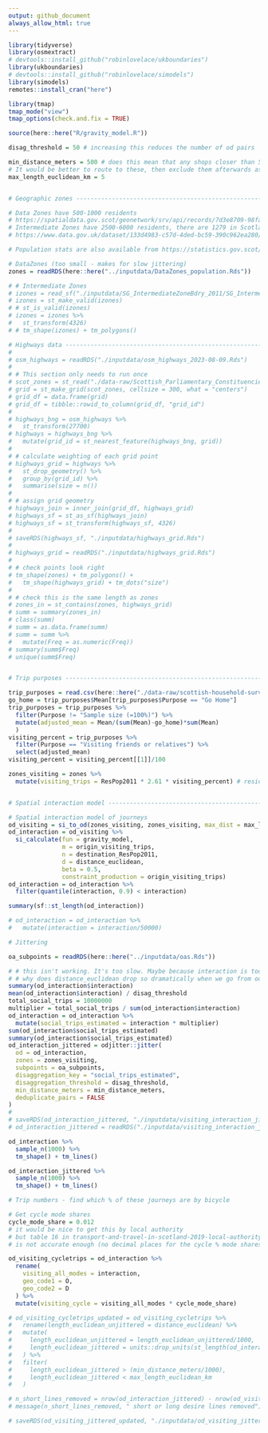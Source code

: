 ```yaml
---
output: github_document
always_allow_html: true
---
```



```r
library(tidyverse)
library(osmextract)
# devtools::install_github("robinlovelace/ukboundaries")
library(ukboundaries)
# devtools::install_github("robinlovelace/simodels")
library(simodels)
remotes::install_cran("here")

library(tmap)
tmap_mode("view")
tmap_options(check.and.fix = TRUE)

source(here::here("R/gravity_model.R"))

disag_threshold = 50 # increasing this reduces the number of od pairs

min_distance_meters = 500 # does this mean that any shops closer than 500m away are essentially ignored? 
# It would be better to route to these, then exclude them afterwards as too close for the trip to be worth cycling
max_length_euclidean_km = 5


# Geographic zones --------------------------------------------------------

# Data Zones have 500-1000 residents
# https://spatialdata.gov.scot/geonetwork/srv/api/records/7d3e8709-98fa-4d71-867c-d5c8293823f2
# Intermediate Zones have 2500-6000 residents, there are 1279 in Scotland in 2011
# https://www.data.gov.uk/dataset/133d4983-c57d-4ded-bc59-390c962ea280/intermediate-zone-boundaries-2011#:~:text=Intermediate%20zones%20also%20represent%20a,covering%20the%20whole%20of%20Scotland.

# Population stats are also available from https://statistics.gov.scot/slice?dataset=http%3A%2F%2Fstatistics.gov.scot%2Fdata%2Fpopulation-estimates-2011-datazone-linked-dataset&http%3A%2F%2Fpurl.org%2Flinked-data%2Fcube%23measureType=http%3A%2F%2Fstatistics.gov.scot%2Fdef%2Fmeasure-properties%2Fcount&http%3A%2F%2Fstatistics.gov.scot%2Fdef%2Fdimension%2Fage=http%3A%2F%2Fstatistics.gov.scot%2Fdef%2Fconcept%2Fage%2Fall&http%3A%2F%2Fstatistics.gov.scot%2Fdef%2Fdimension%2Fsex=http%3A%2F%2Fstatistics.gov.scot%2Fdef%2Fconcept%2Fsex%2Fall

# DataZones (too small - makes for slow jittering)
zones = readRDS(here::here("../inputdata/DataZones_population.Rds"))

# # Intermediate Zones
# izones = read_sf("./inputdata/SG_IntermediateZoneBdry_2011/SG_IntermediateZone_Bdry_2011.shp")
# izones = st_make_valid(izones)
# # st_is_valid(izones)
# izones = izones %>% 
#   st_transform(4326)
# # tm_shape(izones) + tm_polygons()

# Highways data -----------------------------------------------------------
# 
# osm_highways = readRDS("./inputdata/osm_highways_2023-08-09.Rds")
# 
# # This section only needs to run once
# scot_zones = st_read("./data-raw/Scottish_Parliamentary_Constituencies_December_2022_Boundaries_SC_BGC_-9179620948196964406.gpkg")
# grid = st_make_grid(scot_zones, cellsize = 300, what = "centers")
# grid_df = data.frame(grid)
# grid_df = tibble::rowid_to_column(grid_df, "grid_id")
# 
# highways_bng = osm_highways %>%
#   st_transform(27700)
# highways = highways_bng %>%
#   mutate(grid_id = st_nearest_feature(highways_bng, grid))
# 
# # calculate weighting of each grid point
# highways_grid = highways %>%
#   st_drop_geometry() %>%
#   group_by(grid_id) %>%
#   summarise(size = n())
# 
# # assign grid geometry
# highways_join = inner_join(grid_df, highways_grid)
# highways_sf = st_as_sf(highways_join)
# highways_sf = st_transform(highways_sf, 4326)
# 
# saveRDS(highways_sf, "./inputdata/highways_grid.Rds")
# 
# highways_grid = readRDS("./inputdata/highways_grid.Rds")
# 
# # check points look right
# tm_shape(zones) + tm_polygons() +
#   tm_shape(highways_grid) + tm_dots("size")
# 
# # check this is the same length as zones
# zones_in = st_contains(zones, highways_grid)
# summ = summary(zones_in)
# class(summ)
# summ = as.data.frame(summ)
# summ = summ %>% 
#   mutate(Freq = as.numeric(Freq))
# summary(summ$Freq)
# unique(summ$Freq)


# Trip purposes -----------------------------------------------------------

trip_purposes = read.csv(here::here("./data-raw/scottish-household-survey-2012-19.csv"))
go_home = trip_purposes$Mean[trip_purposes$Purpose == "Go Home"]
trip_purposes = trip_purposes %>% 
  filter(Purpose != "Sample size (=100%)") %>% 
  mutate(adjusted_mean = Mean/(sum(Mean)-go_home)*sum(Mean)
  )
visiting_percent = trip_purposes %>% 
  filter(Purpose == "Visiting friends or relatives") %>% 
  select(adjusted_mean)
visiting_percent = visiting_percent[[1]]/100

zones_visiting = zones %>%
  mutate(visiting_trips = ResPop2011 * 2.61 * visiting_percent) # resident population (should use 18+ only) * trips per person (from NTS 2019 England) * percent of trips that are for visiting


# Spatial interaction model -----------------------------------------------

# Spatial interaction model of journeys
od_visiting = si_to_od(zones_visiting, zones_visiting, max_dist = max_length_euclidean_km * 1000)
od_interaction = od_visiting %>% 
  si_calculate(fun = gravity_model, 
               m = origin_visiting_trips,
               n = destination_ResPop2011,
               d = distance_euclidean,
               beta = 0.5,
               constraint_production = origin_visiting_trips)
od_interaction = od_interaction %>%
  filter(quantile(interaction, 0.9) < interaction)

summary(sf::st_length(od_interaction))

# od_interaction = od_interaction %>% 
#   mutate(interaction = interaction/50000)

# Jittering

oa_subpoints = readRDS(here::here("../inputdata/oas.Rds"))

# # this isn't working. It's too slow. Maybe because interaction is too high?
# # why does distance_euclidean drop so dramatically when we go from od_interaction to od_interaction_jittered? 
summary(od_interaction$interaction)
mean(od_interaction$interaction) / disag_threshold
total_social_trips = 10000000
multiplier = total_social_trips / sum(od_interaction$interaction)
od_interaction = od_interaction %>% 
  mutate(social_trips_estimated = interaction * multiplier)
sum(od_interaction$social_trips_estimated)
summary(od_interaction$social_trips_estimated)
od_interaction_jittered = odjitter::jitter(
  od = od_interaction,
  zones = zones_visiting,
  subpoints = oa_subpoints,
  disaggregation_key = "social_trips_estimated",
  disaggregation_threshold = disag_threshold,
  min_distance_meters = min_distance_meters,
  deduplicate_pairs = FALSE
)
# 
# saveRDS(od_interaction_jittered, "./inputdata/visiting_interaction_jittered.Rds")
# od_interaction_jittered = readRDS("./inputdata/visiting_interaction_jittered.Rds")

od_interaction %>% 
  sample_n(1000) %>% 
  tm_shape() + tm_lines()

od_interaction_jittered %>% 
  sample_n(1000) %>% 
  tm_shape() + tm_lines()

# Trip numbers - find which % of these journeys are by bicycle

# Get cycle mode shares
cycle_mode_share = 0.012 
# it would be nice to get this by local authority 
# but table 16 in transport-and-travel-in-scotland-2019-local-authority-tables.xlsx
# is not accurate enough (no decimal places for the cycle % mode shares)

od_visiting_cycletrips = od_interaction %>% 
  rename(
    visiting_all_modes = interaction,
    geo_code1 = O,
    geo_code2 = D
  ) %>% 
  mutate(visiting_cycle = visiting_all_modes * cycle_mode_share)

# od_visiting_cycletrips_updated = od_visiting_cycletrips %>% 
#   rename(length_euclidean_unjittered = distance_euclidean) %>% 
#   mutate(
#     length_euclidean_unjittered = length_euclidean_unjittered/1000,
#     length_euclidean_jittered = units::drop_units(st_length(od_interaction_jittered))/1000
#   ) %>%
#   filter(
#     length_euclidean_jittered > (min_distance_meters/1000),
#     length_euclidean_jittered < max_length_euclidean_km
#   )

# n_short_lines_removed = nrow(od_interaction_jittered) - nrow(od_visiting_jittered_updated)
# message(n_short_lines_removed, " short or long desire lines removed")

# saveRDS(od_visiting_jittered_updated, "./inputdata/od_visiting_jittered.Rds")
```

